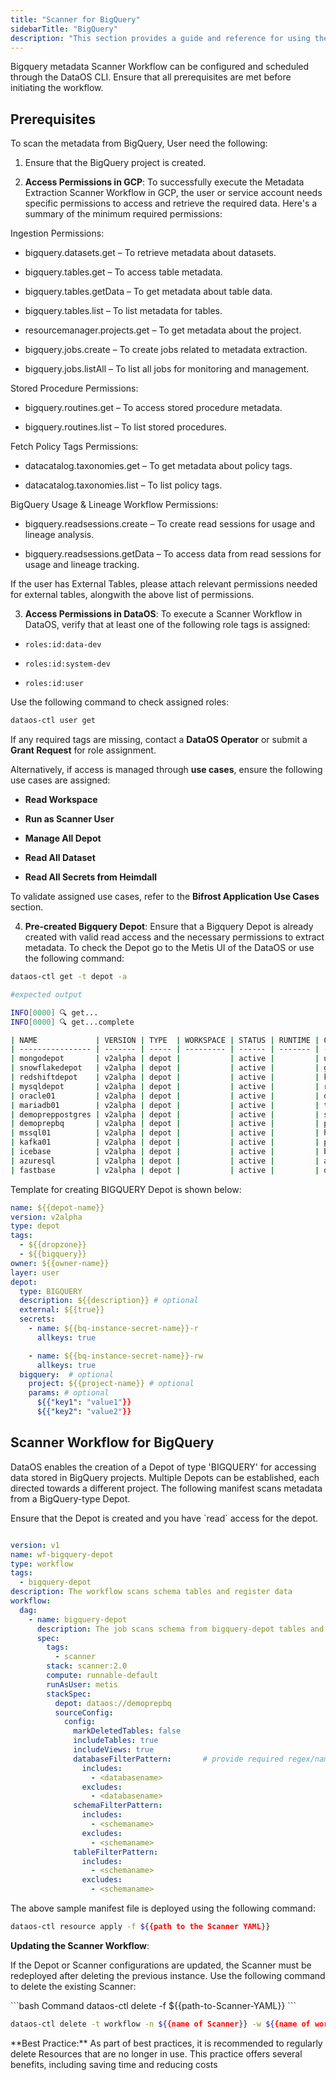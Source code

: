```yaml
---
title: "Scanner for BigQuery"
sidebarTitle: "BigQuery"
description: "This section provides a guide and reference for using the Bigquery metadata Scanner Workflow. It includes configuration steps, and required access permissions for execution."
---
```


Bigquery metadata Scanner Workflow can be configured and scheduled through the DataOS CLI. Ensure that all prerequisites are met before initiating the workflow.

## Prerequisites

To scan the metadata from BigQuery, User need the following:

1) Ensure that the BigQuery project is created.

2) **Access Permissions in GCP**: 
  To successfully execute the Metadata Extraction Scanner Workflow in GCP, the user or service account needs specific permissions to access and retrieve the required data. Here's a summary of the minimum required permissions:
  
  Ingestion Permissions:
  
  * bigquery.datasets.get – To retrieve metadata about datasets.
  
  * bigquery.tables.get – To access table metadata.
  
  * bigquery.tables.getData – To get metadata about table data.
  
  * bigquery.tables.list – To list metadata for tables.
  
  * resourcemanager.projects.get – To get metadata about the project.
  
  * bigquery.jobs.create – To create jobs related to metadata extraction.
  
  * bigquery.jobs.listAll – To list all jobs for monitoring and management.
  
  Stored Procedure Permissions:
  
  * bigquery.routines.get – To access stored procedure metadata.
  
  * bigquery.routines.list – To list stored procedures.
  
  Fetch Policy Tags Permissions:
  
  * datacatalog.taxonomies.get – To get metadata about policy tags.
  
  * datacatalog.taxonomies.list – To list policy tags.
  
  BigQuery Usage & Lineage Workflow Permissions:
  
  * bigquery.readsessions.create – To create read sessions for usage and lineage analysis.
  
  * bigquery.readsessions.getData – To access data from read sessions for usage and lineage tracking.
  
  If the user has External Tables, please attach relevant permissions needed for external tables, alongwith the above list of permissions.

3) **Access Permissions in DataOS**:
  To execute a Scanner Workflow in DataOS, verify that at least one of the following role tags is assigned:
  
  * `roles:id:data-dev`
  
  * `roles:id:system-dev`
  
  * `roles:id:user`
  
  Use the following command to check assigned roles:
  
  ```bash
  dataos-ctl user get
  ```
  
  If any required tags are missing, contact a **DataOS Operator** or submit a **Grant Request** for role assignment.
  
  Alternatively, if access is managed through **use cases**, ensure the following use cases are assigned:
  
  * **Read Workspace**
  
  * **Run as Scanner User**
  
  * **Manage All Depot**
  
  * **Read All Dataset**
  
  * **Read All Secrets from Heimdall**
  
  To validate assigned use cases, refer to the **Bifrost Application Use Cases** section.

4) **Pre-created Bigquery Depot**:
  Ensure that a Bigquery Depot is already created with valid read access and the necessary permissions to extract metadata. To check the Depot go to the Metis UI of the DataOS or use the following command:

```bash
dataos-ctl get -t depot -a

#expected output

INFO[0000] 🔍 get...
INFO[0000] 🔍 get...complete

| NAME             | VERSION | TYPE  | WORKSPACE | STATUS | RUNTIME | OWNER      |
| ---------------- | ------- | ----- | --------- | ------ | ------- | ---------- |
| mongodepot       | v2alpha | depot |           | active |         | usertest   |
| snowflakedepot   | v2alpha | depot |           | active |         | gojo       |
| redshiftdepot    | v2alpha | depot |           | active |         | kira       |
| mysqldepot       | v2alpha | depot |           | active |         | ryuk       |
| oracle01         | v2alpha | depot |           | active |         | drdoom     |
| mariadb01        | v2alpha | depot |           | active |         | tonystark  |
| demopreppostgres | v2alpha | depot |           | active |         | slimshaddy |
| demoprepbq       | v2alpha | depot |           | active |         | pengvin    |
| mssql01          | v2alpha | depot |           | active |         | hulk       |
| kafka01          | v2alpha | depot |           | active |         | peeter     |
| icebase          | v2alpha | depot |           | active |         | blackpink  |
| azuresql         | v2alpha | depot |           | active |         | arnold     |
| fastbase         | v2alpha | depot |           | active |         | ddevil     |

```

Template for creating BIGQUERY Depot is shown below:

```yaml
name: ${{depot-name}}
version: v2alpha
type: depot
tags:
  - ${{dropzone}}
  - ${{bigquery}}
owner: ${{owner-name}}
layer: user
depot:
  type: BIGQUERY                 
  description: ${{description}} # optional
  external: ${{true}}
  secrets:
    - name: ${{bq-instance-secret-name}}-r
      allkeys: true

    - name: ${{bq-instance-secret-name}}-rw
      allkeys: true
  bigquery:  # optional                         
    project: ${{project-name}} # optional
    params: # optional
      ${{"key1": "value1"}}
      ${{"key2": "value2"}}
```

## Scanner Workflow for BigQuery

DataOS enables the creation of a Depot of type 'BIGQUERY' for accessing data stored in BigQuery projects. Multiple Depots can be established, each directed towards a different project. The following manifest scans metadata from a BigQuery-type Depot.

<Info>
  Ensure that the Depot is created and you have `read` access for the depot.
</Info>

```yaml

version: v1
name: wf-bigquery-depot
type: workflow
tags:
  - bigquery-depot
description: The workflow scans schema tables and register data
workflow:
  dag:
    - name: bigquery-depot
      description: The job scans schema from bigquery-depot tables and register data to metis2
      spec:
        tags:
          - scanner
        stack: scanner:2.0
        compute: runnable-default
        runAsUser: metis
        stackSpec:
          depot: dataos://demoprepbq           
          sourceConfig:           
            config:
              markDeletedTables: false
              includeTables: true
              includeViews: true
              databaseFilterPattern:       # provide required regex/name for the filters
                includes:
                  - <databasename> 
                excludes:
                  - <databasename> 
              schemaFilterPattern:
                includes:
                  - <schemaname>
                excludes:
                  - <schemaname>
              tableFilterPattern:
                includes:
                  - <schemaname>
                excludes:
                  - <schemaname>

```

The above sample manifest file is deployed using the following command:

```bash
dataos-ctl resource apply -f ${{path to the Scanner YAML}}
```

**Updating the Scanner Workflow**:

If the Depot or Scanner configurations are updated, the Scanner must be redeployed after deleting the previous instance. Use the following command to delete the existing Scanner:

<CodeGroup>
  ```bash Command
  dataos-ctl delete -f ${{path-to-Scanner-YAML}}
  ```

  ```bash Alternative Command
  dataos-ctl delete -t workflow -n ${{name of Scanner}} -w ${{name of workspace}}
  ```
</CodeGroup>

<Note>
  **Best Practice:** As part of best practices, it is recommended to regularly delete Resources that are no longer in use. This practice offers several benefits, including saving time and reducing costs
</Note>